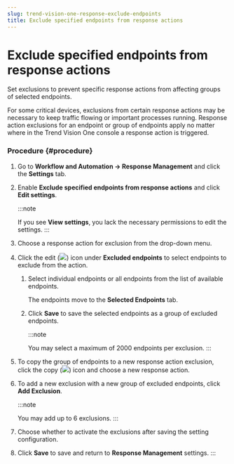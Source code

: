 ```yaml
---
slug: trend-vision-one-response-exclude-endpoints
title: Exclude specified endpoints from response actions
---
```

# Exclude specified endpoints from response actions

Set exclusions to prevent specific response actions from affecting groups of selected endpoints.

For some critical devices, exclusions from certain response actions may be necessary to keep traffic flowing or important processes running. Response action exclusions for an endpoint or group of endpoints apply no matter where in the Trend Vision One console a response action is triggered.

### Procedure {#procedure}

1.  Go to **Workflow and Automation → Response Management** and click the **Settings** tab.

2.  Enable **Exclude specified endpoints from response actions** and click **Edit settings**.

    :::note

    If you see **View settings**, you lack the necessary permissions to edit the settings.
    :::

3.  Choose a response action for exclusion from the drop-down menu.

4.  Click the edit (![](/images/modify_connector=d7163417-a1d8-4a5a-8e4b-a8babe128751.webp)) icon under **Excluded endpoints** to select endpoints to exclude from the action.

    1.  Select individual endpoints or all endpoints from the list of available endpoints.

        The endpoints move to the **Selected Endpoints** tab.

    2.  Click **Save** to save the selected endpoints as a group of excluded endpoints.

        :::note

        You may select a maximum of 2000 endpoints per exclusion.
        :::

5.  To copy the group of endpoints to a new response action exclusion, click the copy (![](/images/duplicate=e79af1b6-17af-40ad-b942-53ffb9e796d2.webp)) icon and choose a new response action.

6.  To add a new exclusion with a new group of excluded endpoints, click **Add Exclusion**.

    :::note

    You may add up to 6 exclusions.
    :::

7.  Choose whether to activate the exclusions after saving the setting configuration.

8.  Click **Save** to save and return to **Response Management** settings.
:::
